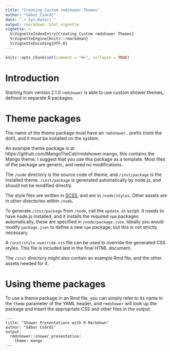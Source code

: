 ```yaml
---
title: "Creating Custom rmdshower Themes"
author: "Gábor Csárdi"
date: "`r Sys.Date()`"
output: rmarkdown::html_vignette
vignette: >
  %\VignetteIndexEntry{Creating Custom rmdshower Themes}
  %\VignetteEngine{knitr::rmarkdown}
  %\VignetteEncoding{UTF-8}
---
```


```r
knitr::opts_chunk$set(comment = "#>", collapse = TRUE)
```

# Introduction

Starting from version 2.1.0 `rmdshower` is able to use custom shower
themes, defined in separate R packages.

# Theme packages

The name of the theme package must have an `rmdshower.` prefix (note the
dot!), and it must be installed on the system.

An example theme package is at
https://github.com/MangoTheCat/rmdshower.mango, this contains the Mango
theme. I suggest that you use this package as a template. Most files of
the package are generic, and need no modifications.

The `/node` directory is the source code of theme, and `/inst/package` is
the installed theme. `/inst/package` is generated automatically by node.js,
and should not be modified directly.

The style files are written in [SCSS](http://sass-lang.com/), and are in
`/node/styles`. Other assets are in other directories within `/node`.

To generate `/inst/package` from `/node`, call the `update.sh` script.
It needs to have node.js installed, and it installs the required `npm`
packages automatically, these are specified in `/node/package.json`.
Ideally you would modify `package.json` to define a new `npm` package,
but this is not strictly necessary.

A `/inst/style-override.css` file can be used to override the generated
CSS styles. This file is included last in the final HTML document.

The `/inst` directory might also contain an example Rmd file, and the other
assets needed for it.

# Using theme packages

To use a theme package in an Rmd file, you can simply refer to its name in
the `theme` parameter of the YAML header, and `rmdshower` will look up the
package and insert the appropriate CSS and other files in the output:

```
---
title: "Shower Presentations with R Markdown"
author: "Gábor Csárdi"
output:
  rmdshower::shower_presentation:
    theme: mango
---
```

